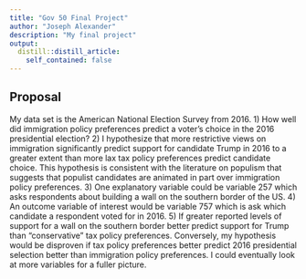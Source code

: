 ```yaml
---
title: "Gov 50 Final Project"
author: "Joseph Alexander"
description: "My final project"
output:
  distill::distill_article:
    self_contained: false
---
```


  

## Proposal

My data set is the American National Election Survey from 2016. 1) How well did immigration policy preferences predict a voter’s choice in the 2016 presidential election? 2) I hypothesize that more restrictive views on immigration significantly predict support for candidate Trump in 2016 to a greater extent than more lax tax policy preferences predict candidate choice. This hypothesis is consistent with the literature on populism that suggests that populist candidates are animated in part over immigration policy preferences. 3) One explanatory variable could be variable 257 which asks respondents about building a wall on the southern border of the US. 4) An outcome variable of interest would be variable 757 which is ask which candidate a respondent voted for in 2016. 5) If greater reported levels of support for a wall on the southern border better predict support for Trump than “conservative” tax policy preferences. Conversely, my hypothesis would be disproven if tax policy preferences better predict 2016 presidential selection better than immigration policy preferences. I could eventually look at more variables for a fuller picture.